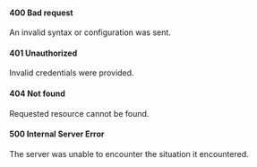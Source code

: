 
#### 400 Bad request
An invalid syntax or configuration was sent.

#### 401 Unauthorized
Invalid credentials were provided.

#### 404 Not found
Requested resource cannot be found.

#### 500 Internal Server Error
The server was unable to encounter the situation it encountered.
